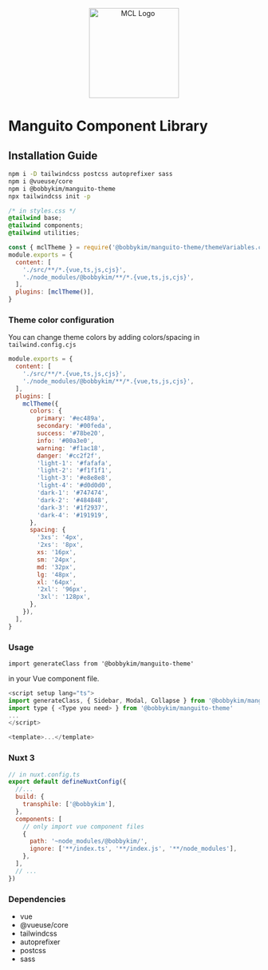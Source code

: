 
<Meta title="Introduction/Installation" />

<p align="center">
  <img width="180" src="/mcl-logo-square.png" alt="MCL Logo" />
</p>

# Manguito Component Library

## Installation Guide

```zsh
npm i -D tailwindcss postcss autoprefixer sass
npm i @vueuse/core
npm i @bobbykim/manguito-theme
npx tailwindcss init -p
```

```css
/* in styles.css */
@tailwind base;
@tailwind components;
@tailwind utilities;
```

```js
const { mclTheme } = require('@bobbykim/manguito-theme/themeVariables.cjs')
module.exports = {
  content: [
    './src/**/*.{vue,ts,js,cjs}',
    './node_modules/@bobbykim/**/*.{vue,ts,js,cjs}',
  ],
  plugins: [mclTheme()],
}
```

### Theme color configuration

You can change theme colors by adding colors/spacing in `tailwind.config.cjs`

```js
module.exports = {
  content: [
    './src/**/*.{vue,ts,js,cjs}',
    './node_modules/@bobbykim/**/*.{vue,ts,js,cjs}',
  ],
  plugins: [
    mclTheme({
      colors: {
        primary: '#ec489a',
        secondary: '#00feda',
        success: '#78be20',
        info: '#00a3e0',
        warning: '#f1ac18',
        danger: '#cc2f2f',
        'light-1': '#fafafa',
        'light-2': '#f1f1f1',
        'light-3': '#e8e8e8',
        'light-4': '#d0d0d0',
        'dark-1': '#747474',
        'dark-2': '#484848',
        'dark-3': '#1f2937',
        'dark-4': '#191919',
      },
      spacing: {
        '3xs': '4px',
        '2xs': '8px',
        xs: '16px',
        sm: '24px',
        md: '32px',
        lg: '48px',
        xl: '64px',
        '2xl': '96px',
        '3xl': '128px',
      },
    }),
  ],
}
```

### Usage

`import generateClass from '@bobbykim/manguito-theme'`

in your Vue component file.

```js
<script setup lang="ts">
import generateClass, { Sidebar, Modal, Collapse } from '@bobbykim/manguito-theme'
import type { <Type you need> } from '@bobbykim/manguito-theme'
...
</script>

<template>...</template>
```

### Nuxt 3

```js
// in nuxt.config.ts
export default defineNuxtConfig({
  //...
  build: {
    transphile: ['@bobbykim'],
  },
  components: [
    // only import vue component files
    {
      path: '~node_modules/@bobbykim/',
      ignore: ['**/index.ts', '**/index.js', '**/node_modules'],
    },
  ],
  // ...
})
```

### Dependencies

- vue
- @vueuse/core
- tailwindcss
- autoprefixer
- postcss
- sass
